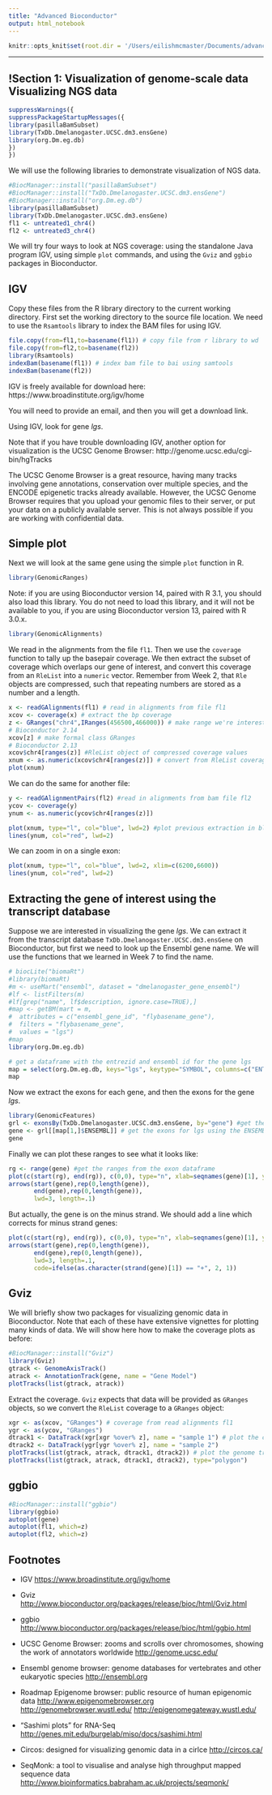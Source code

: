 ```yaml
---
title: "Advanced Bioconductor"
output: html_notebook
---
```

```r
knitr::opts_knit$set(root.dir = '/Users/eilishmcmaster/Documents/advanced_bioconductor/')
```
---

!Section 1: Visualization of genome-scale data Visualizing NGS data
---

```r
suppressWarnings({
suppressPackageStartupMessages({
library(pasillaBamSubset)
library(TxDb.Dmelanogaster.UCSC.dm3.ensGene)
library(org.Dm.eg.db)
})
})
```

We will use the following libraries to demonstrate visualization of NGS data.

```r
#BiocManager::install("pasillaBamSubset")
#BiocManager::install("TxDb.Dmelanogaster.UCSC.dm3.ensGene")
#BiocManager::install("org.Dm.eg.db")
library(pasillaBamSubset)
library(TxDb.Dmelanogaster.UCSC.dm3.ensGene)
fl1 <- untreated1_chr4()
fl2 <- untreated3_chr4()
```

We will try four ways to look at NGS coverage: using the standalone Java program IGV, using simple `plot` commands, and using the `Gviz` and `ggbio` packages in Bioconductor.

## IGV

Copy these files from the R library directory to the current working directory. First set the working directory to the source file location. We need to use the `Rsamtools` library to index the BAM files for using IGV.

```r
file.copy(from=fl1,to=basename(fl1)) # copy file from r library to wd 
file.copy(from=fl2,to=basename(fl2))
library(Rsamtools)
indexBam(basename(fl1)) # index bam file to bai using samtools
indexBam(basename(fl2))
```

IGV is freely available for download here: https://www.broadinstitute.org/igv/home

You will need to provide an email, and then you will get a download link.

Using IGV, look for gene *lgs*.

Note that if you have trouble downloading IGV, another option for visualization is the UCSC Genome Browser: http://genome.ucsc.edu/cgi-bin/hgTracks 

The UCSC Genome Browser is a great resource, having many tracks involving gene annotations, conservation over multiple species, and the ENCODE epigenetic tracks already available. However, the UCSC Genome Browser requires that you upload your genomic files to their server, or put your data on a publicly available server. This is not always possible if you are working with confidential data.

## Simple plot

Next we will look at the same gene using the simple `plot` function in R.

```r
library(GenomicRanges)
```

Note: if you are using Bioconductor version 14, paired with R 3.1, you should also load this library. You do not need to load this library, and it will not be available to you, if you are using Bioconductor version 13, paired with R 3.0.x.

```r
library(GenomicAlignments)
```

We read in the alignments from the file `fl1`. Then we use the `coverage` function to tally up the basepair coverage. We then extract the subset of coverage which overlaps our gene of interest, and convert this coverage from an `RleList` into a `numeric` vector. Remember from Week 2, that `Rle` objects are compressed, such that repeating numbers are stored as a number and a length.

```r
x <- readGAlignments(fl1) # read in alignments from file fl1
xcov <- coverage(x) # extract the bp coverage 
z <- GRanges("chr4",IRanges(456500,466000)) # make range we're interested in  
# Bioconductor 2.14
xcov[z] # make formal class GRanges 
# Bioconductor 2.13
xcov$chr4[ranges(z)] #RleList object of compressed coverage values
xnum <- as.numeric(xcov$chr4[ranges(z)]) # convert from RleList coverage object to numeric vector
plot(xnum)
```

We can do the same for another file:

```r
y <- readGAlignmentPairs(fl2) #read in alignments from bam file fl2
ycov <- coverage(y)
ynum <- as.numeric(ycov$chr4[ranges(z)])

plot(xnum, type="l", col="blue", lwd=2) #plot previous extraction in blue and new one in red 
lines(ynum, col="red", lwd=2)
```

We can zoom in on a single exon:

```r
plot(xnum, type="l", col="blue", lwd=2, xlim=c(6200,6600))
lines(ynum, col="red", lwd=2)
```

## Extracting the gene of interest using the transcript database

Suppose we are interested in visualizing the gene *lgs*. We can extract it from the transcript database `TxDb.Dmelanogaster.UCSC.dm3.ensGene` on Bioconductor, but first we need to look up the Ensembl gene name. We will use the functions that we learned in Week 7 to find the name.

```r
# biocLite("biomaRt")
#library(biomaRt)
#m <- useMart("ensembl", dataset = "dmelanogaster_gene_ensembl")
#lf <- listFilters(m)
#lf[grep("name", lf$description, ignore.case=TRUE),]
#map <- getBM(mart = m,
#  attributes = c("ensembl_gene_id", "flybasename_gene"),
#  filters = "flybasename_gene", 
#  values = "lgs")
#map
library(org.Dm.eg.db)

# get a dataframe with the entrezid and ensembl id for the gene lgs 
map = select(org.Dm.eg.db, keys="lgs", keytype="SYMBOL", columns=c("ENTREZID", "ENSEMBL")) 
map
```

Now we extract the exons for each gene, and then the exons for the gene *lgs*.

```r
library(GenomicFeatures)
grl <- exonsBy(TxDb.Dmelanogaster.UCSC.dm3.ensGene, by="gene") #get the exons for each gene (BIG)
gene <- grl[[map[1,]$ENSEMBL]] # get the exons for lgs using the ENSEMBL ID from map 
gene
```

Finally we can plot these ranges to see what it looks like:

```r
rg <- range(gene) #get the ranges from the exon dataframe
plot(c(start(rg), end(rg)), c(0,0), type="n", xlab=seqnames(gene)[1], ylab="")
arrows(start(gene),rep(0,length(gene)),
       end(gene),rep(0,length(gene)),
       lwd=3, length=.1)
```

But actually, the gene is on the minus strand. We should add a line which corrects for minus strand genes:

```r
plot(c(start(rg), end(rg)), c(0,0), type="n", xlab=seqnames(gene)[1], ylab="")
arrows(start(gene),rep(0,length(gene)),
       end(gene),rep(0,length(gene)),
       lwd=3, length=.1, 
       code=ifelse(as.character(strand(gene)[1]) == "+", 2, 1))
```

## Gviz

We will briefly show two packages for visualizing genomic data in Bioconductor. Note that each of these have extensive vignettes for plotting many kinds of data. We will show here how to make the coverage plots as before:

```r
#BiocManager::install("Gviz")
library(Gviz)
gtrack <- GenomeAxisTrack()
atrack <- AnnotationTrack(gene, name = "Gene Model")
plotTracks(list(gtrack, atrack))
```

Extract the coverage. `Gviz` expects that data will be provided as `GRanges` objects, so we convert the `RleList` coverage to a `GRanges` object:

```r
xgr <- as(xcov, "GRanges") # coverage from read alignments fl1
ygr <- as(ycov, "GRanges")
dtrack1 <- DataTrack(xgr[xgr %over% z], name = "sample 1") # plot the coverage
dtrack2 <- DataTrack(ygr[ygr %over% z], name = "sample 2")
plotTracks(list(gtrack, atrack, dtrack1, dtrack2)) # plot the genome track, the arrows (exons), and coverage
plotTracks(list(gtrack, atrack, dtrack1, dtrack2), type="polygon")
```

## ggbio

```r
#BiocManager::install("ggbio")
library(ggbio)
autoplot(gene)
autoplot(fl1, which=z)
autoplot(fl2, which=z)
```

## Footnotes

- IGV 
<https://www.broadinstitute.org/igv/home>

- Gviz
<http://www.bioconductor.org/packages/release/bioc/html/Gviz.html>

- ggbio
<http://www.bioconductor.org/packages/release/bioc/html/ggbio.html>

- UCSC Genome Browser: zooms and scrolls over chromosomes, showing the work of annotators worldwide
<http://genome.ucsc.edu/>

- Ensembl genome browser: genome databases for vertebrates and other eukaryotic species
<http://ensembl.org>

- Roadmap Epigenome browser: public resource of human epigenomic data
<http://www.epigenomebrowser.org>
<http://genomebrowser.wustl.edu/>
<http://epigenomegateway.wustl.edu/>

- "Sashimi plots" for RNA-Seq
<http://genes.mit.edu/burgelab/miso/docs/sashimi.html>

- Circos: designed for visualizing genomic data in a cirlce
<http://circos.ca/>

- SeqMonk: a tool to visualise and analyse high throughput mapped sequence data
<http://www.bioinformatics.babraham.ac.uk/projects/seqmonk/>

